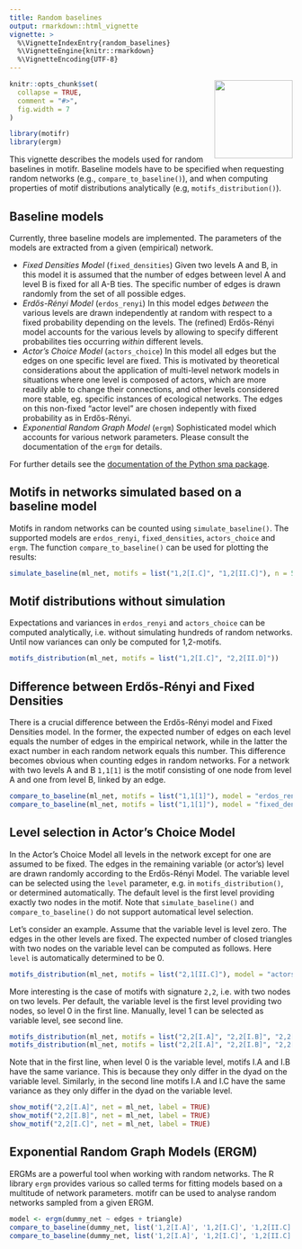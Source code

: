 ```yaml
---
title: Random baselines
output: rmarkdown::html_vignette
vignette: >
  %\VignetteIndexEntry{random_baselines}
  %\VignetteEngine{knitr::rmarkdown}
  %\VignetteEncoding{UTF-8}
---
```


<a href='https://marioangst.github.io/motifr'><img src='../man/figures/logo.svg' align="right" height="139" /></a>

```r
knitr::opts_chunk$set(
  collapse = TRUE,
  comment = "#>",
  fig.width = 7
)
```

```r
library(motifr)
library(ergm)
```

This vignette describes the models used for random baselines in motifr. Baseline models have to be specified when requesting random networks (e.g., ``compare_to_baseline()``), and when computing properties of motif distributions analytically (e.g, ``motifs_distribution()``).

## Baseline models

Currently, three baseline models are implemented. The parameters of the models are extracted from a given (empirical) network.

- *Fixed Densities Model* (``fixed_densities``) Given two levels A and B, in this model it is assumed that the number of edges between level A and level B is fixed for all A-B ties.
The specific number of edges is drawn randomly from the set of all possible edges.
- *Erdős-Rényi Model* (``erdos_renyi``) In this model edges _between_ the various levels are drawn
independently at random with respect to a fixed probability depending on the levels.
The (refined) Erdős-Rényi model accounts for the various levels by allowing
to specify different probabilites ties occurring _within_ different levels.
- *Actor's Choice Model* (``actors_choice``) In this model all edges but the edges on one specific level are fixed. This is motivated by theoretical considerations about the application of multi-level network models in situations where one level is composed of actors, which are more readily able to change their connections, and other levels considered more stable, eg. specific instances of ecological networks. The edges on this non-fixed "actor level" are chosen indepently with fixed probability as in Erdős-Rényi.
- *Exponential Random Graph Model* (``ergm``) Sophisticated model which accounts for various network parameters. Please consult the documentation of the ``ergm`` for details.

For further details see the [documentation of the Python sma package](https://gitlab.com/t.seppelt/sesmotifanalyser/raw/master/doc/_build/latex/SESMotifAnalyser.pdf?inline=false).

## Motifs in networks simulated based on a baseline model

Motifs in random networks can be counted using ``simulate_baseline()``. The supported models are
``erdos_renyi``, ``fixed_densities``, ``actors_choice`` and ``ergm``. The function ``compare_to_baseline()`` can be used for 
plotting the results:

```r
simulate_baseline(ml_net, motifs = list("1,2[I.C]", "1,2[II.C]"), n = 5)
```

## Motif distributions without simulation

Expectations and variances in ``erdos_renyi`` and ``actors_choice`` can be computed analytically, i.e. without simulating hundreds of random networks. Until now variances can only be computed for 1,2-motifs.

```r
motifs_distribution(ml_net, motifs = list("1,2[I.C]", "2,2[II.D]"))
```

## Difference between Erdős-Rényi and Fixed Densities

There is a crucial difference between the Erdős-Rényi model and Fixed Densities model. In the former, the expected number of edges on each level equals the number of edges in the empirical network, while in the latter the exact number in each random network equals this number. This difference becomes obvious when counting edges in random networks. For a network with two levels A and B ``1,1[1]`` is the motif consisting of one node from level A and one from level B, linked by an edge.

```r
compare_to_baseline(ml_net, motifs = list("1,1[1]"), model = "erdos_renyi", n = 100)
compare_to_baseline(ml_net, motifs = list("1,1[1]"), model = "fixed_densities", n = 100)
```

## Level selection in Actor's Choice Model

In the Actor's Choice Model all levels in the network except for one are assumed to be fixed. The edges in the remaining variable (or actor's) level are drawn randomly according to the Erdős-Rényi Model. The variable level can be selected using the ``level`` parameter, e.g. in ``motifs_distribution()``, or determined automatically. The default level is the first level providing exactly two nodes in the motif. Note that ``simulate_baseline()`` and ``compare_to_baseline()`` do not support automatical level selection.

Let's consider an example. Assume that the variable level is level zero. The edges in the other levels are fixed. The expected number of closed triangles with two nodes on the variable level can be computed as follows. Here ``level`` is automatically determined to be 0.
```r
motifs_distribution(ml_net, motifs = list("2,1[II.C]"), model = "actors_choice")
```
More interesting is the case of motifs with signature ``2,2``, i.e. with two nodes on two levels. Per default, the variable level is the first level providing two nodes, so level 0 in the first line. Manually, level 1 can be selected as variable level, see second line.
```r
motifs_distribution(ml_net, motifs = list("2,2[I.A]", "2,2[I.B]", "2,2[I.C]", "2,2[I.D]"), model = "actors_choice")
motifs_distribution(ml_net, motifs = list("2,2[I.A]", "2,2[I.B]", "2,2[I.C]", "2,2[I.D]"), model = "actors_choice", level = 1)
```
Note that in the first line, when level 0 is the variable level, motifs I.A and I.B have the same variance. This is because they only differ in the dyad on the variable level. Similarly, in the second line motifs I.A and I.C have the same variance as they only differ in the dyad on the variable level.
```r
show_motif("2,2[I.A]", net = ml_net, label = TRUE)
show_motif("2,2[I.B]", net = ml_net, label = TRUE)
show_motif("2,2[I.C]", net = ml_net, label = TRUE)
```

## Exponential Random Graph Models (ERGM)

ERGMs are a powerful tool when working with random networks. The R library ``ergm`` provides various so called terms for fitting models based on a multitude of network parameters. motifr can be used to analyse random networks sampled from a given ERGM.

```r
model <- ergm(dummy_net ~ edges + triangle)
compare_to_baseline(dummy_net, list('1,2[I.A]', '1,2[I.C]', '1,2[II.C]'), n = 50, model = "ergm", ergm_model = model)
compare_to_baseline(dummy_net, list('1,2[I.A]', '1,2[I.C]', '1,2[II.C]'), n = 50, model = "erdos_renyi")
```
